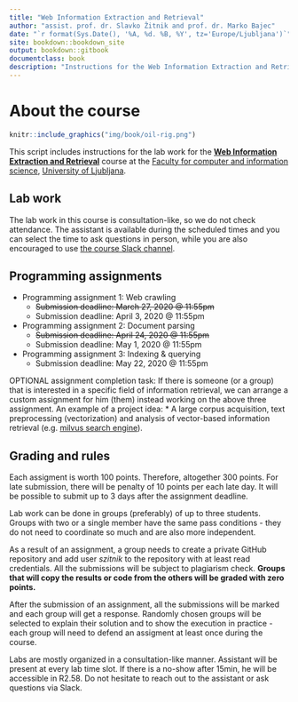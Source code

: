 ```yaml
--- 
title: "Web Information Extraction and Retrieval"
author: "assist. prof. dr. Slavko Žitnik and prof. dr. Marko Bajec"
date: "`r format(Sys.Date(), '%A, %d. %B, %Y', tz='Europe/Ljubljana')`"
site: bookdown::bookdown_site
output: bookdown::gitbook
documentclass: book
description: "Instructions for the Web Information Extraction and Retrieval course labs"
---
```


# About the course {-}

```r
knitr::include_graphics("img/book/oil-rig.png")
```

This script includes instructions for the lab work for the [**Web Information Extraction and Retrieval**](https://ucilnica.fri.uni-lj.si/course/view.php?id=284) course at the [Faculty for computer and information science](http://www.fri.uni-lj.si/), [University of Ljubljana](http://www.uni-lj.si/).

## Lab work {-}

The lab work in this course is consultation-like, so we do not check attendance. The assistant is available during the scheduled times and you can select the time to ask questions in person, while you are also encouraged to use [the course Slack channel](https://wier-workspace.slack.com).


## Programming assignments {-}

* Programming assignment 1: Web crawling
    * <span style="text-decoration: line-through;">Submission deadline: March 27, 2020 @ 11:55pm</span>
    * Submission deadline: April 3, 2020 @ 11:55pm
  
* Programming assignment 2: Document parsing
    * <span style="text-decoration: line-through;">Submission deadline: April 24, 2020 @ 11:55pm</span>
    * Submission deadline: May 1, 2020 @ 11:55pm
  
* Programming assignment 3: Indexing & querying
    * Submission deadline: May 22, 2020 @ 11:55pm
    
OPTIONAL assignment completion task: If there is someone (or a group) that is interested in a specific field of information retrieval, we can arrange a custom assignment for him (them) instead working on the above three assignment. An example of a project idea:
* A large corpus acquisition, text preprocessing (vectorization) and analysis of vector-based information retrieval (e.g. [milvus search engine](https://milvus.io/)).

## Grading and rules {-}

Each assigment is worth 100 points. Therefore, altogether 300 points. For late submission, there will be penalty of 10 points per each late day. It will be possible to submit up to 3 days after the assignment deadline.

Lab work can be done in groups (preferably) of up to three students. Groups with two or a single member have the same pass conditions - they do not need to coordinate so much and are also more independent.

As a result of an assignment, a group needs to create a private GitHub repository and add user *szitnik* to the repository with at least read credentials. All the submissions will be subject to plagiarism check. **Groups that will copy the results or code from the others will be graded with zero points.**

After the submission of an assignment, all the submissions will be marked and each group will get a response. Randomly chosen groups will be selected to explain their solution and to show the execution in practice - each group will need to defend an assigment at least once during the course.

Labs are mostly organized in a consultation-like manner. Assistant will be present at every lab time slot. If there is a no-show after 15min, he will be accessible in R2.58. Do not hesitate to reach out to the assistant or ask questions via Slack. 
